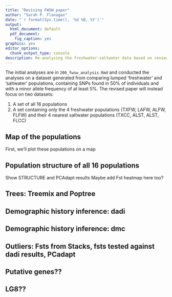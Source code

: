 ```yaml
---
title: "Revising FWSW paper"
author: "Sarah P. Flanagan"
date: "`r format(Sys.time(), '%d %B, %Y')`"
output:
  html_document: default
  pdf_document:
    fig_caption: yes
graphics: yes
editor_options:
  chunk_output_type: console
description: Re-analyzing the freshwater-saltwater data based on reviewer comments (2018)
---
```


The initial analyses are in `200_fwsw_analysis.Rmd` and conducted the analyses on a dataset generated from comparing lumped 'freshwater' and 'saltwater' populations, containing SNPs found in 50% of individuals and with a minor allele frequency of at least 5%. The revised paper will instead focus on two datasets:

1. A set of all 16 populations
2. A set containing only the 4 freshwater populations (TXFW, LAFW, ALFW, FLFW) and their 4 nearest saltwater populations (TXCC, ALST, ALST, FLCC)

## Map of the populations

First, we'll plot these populations on a map



## Population structure of all 16 populations

Show STRUCTURE and PCAdapt results
Maybe add Fst heatmap here too?


## Trees: Treemix and Poptree


## Demographic history inference: dadi


## Demographic history inference: dmc


## Outliers: Fsts from Stacks, fsts tested against dadi results, PCadapt


## Putative genes??

## LG8??


